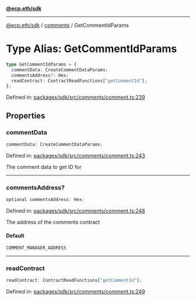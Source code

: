 [**@ecp.eth/sdk**](../../index.mdx)

***

[@ecp.eth/sdk](/sdk-reference/index.mdx) / [comments](/sdk-reference/comments/index.mdx) / GetCommentIdParams

# Type Alias: GetCommentIdParams

```ts
type GetCommentIdParams = {
  commentData: CreateCommentDataParams;
  commentsAddress?: Hex;
  readContract: ContractReadFunctions["getCommentId"];
};
```

Defined in: [packages/sdk/src/comments/comment.ts:239](https://github.com/ecp-eth/comments-monorepo/blob/main/packages/sdk/src/comments/comment.ts#L239)

## Properties

### commentData

```ts
commentData: CreateCommentDataParams;
```

Defined in: [packages/sdk/src/comments/comment.ts:243](https://github.com/ecp-eth/comments-monorepo/blob/main/packages/sdk/src/comments/comment.ts#L243)

The comment data to get ID for

***

### commentsAddress?

```ts
optional commentsAddress: Hex;
```

Defined in: [packages/sdk/src/comments/comment.ts:248](https://github.com/ecp-eth/comments-monorepo/blob/main/packages/sdk/src/comments/comment.ts#L248)

The address of the comments contract

#### Default

```ts
COMMENT_MANAGER_ADDRESS
```

***

### readContract

```ts
readContract: ContractReadFunctions["getCommentId"];
```

Defined in: [packages/sdk/src/comments/comment.ts:249](https://github.com/ecp-eth/comments-monorepo/blob/main/packages/sdk/src/comments/comment.ts#L249)
